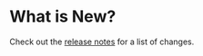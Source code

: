# What is New?

Check out the [release notes](https://github.com/G-Research/consuldotnet/releases/tag/v1.6.10.8) for a list of changes.
